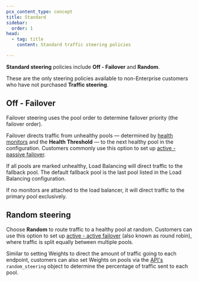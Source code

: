 ```yaml
---
pcx_content_type: concept
title: Standard
sidebar:
  order: 1
head:
  - tag: title
    content: Standard traffic steering policies

---
```


**Standard steering** policies include **Off - Failover** and **Random**.

These are the only steering policies available to non-Enterprise customers who have not purchased **Traffic steering**.

## Off - Failover

Failover steering uses the pool order to determine failover priority (the failover order).

Failover directs traffic from unhealthy pools — determined by [health monitors](/load-balancing/monitors/) and the **Health Threshold** — to the next healthy pool in the configuration. Customers commonly use this option to set up [active - passive failover](/load-balancing/load-balancers/common-configurations/#active---passive-failover).

If all pools are marked unhealthy, Load Balancing will direct traffic to the fallback pool. The default fallback pool is the last pool listed in the Load Balancing configuration.

If no monitors are attached to the load balancer, it will direct traffic to the primary pool exclusively.

## Random steering

Choose **Random** to route traffic to a healthy pool at random. Customers can use this option to set up [active - active failover](/load-balancing/load-balancers/common-configurations/#active---active-failover) (also known as round robin), where traffic is split equally between multiple pools.

Similar to setting Weights to direct the amount of traffic going to each endpoint, customers can also set Weights on pools via the [API's](/api/operations/load-balancers-create-load-balancer) `random_steering` object to determine the percentage of traffic sent to each pool.
